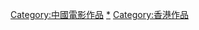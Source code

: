 {{Container category}}
{{Commonscat|Films of Hong Kong}}

[[Category:中國電影作品|Category:中國電影作品]]
[[Category:香港電影|*]]
[[Category:香港作品|Category:香港作品]]